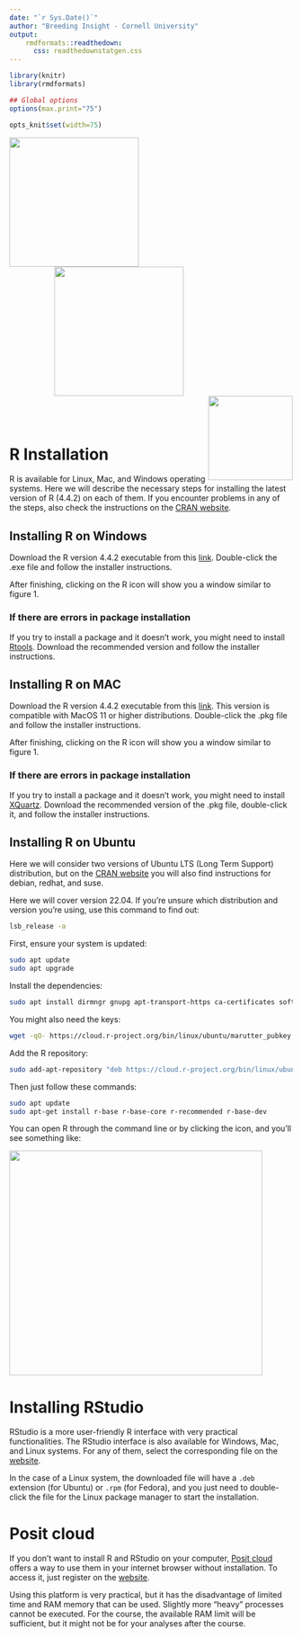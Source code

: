 ```yaml
---
date: "`r Sys.Date()`"
author: "Breeding Insight - Cornell University"
output:
    rmdformats::readthedown:
      css: readthedownstatgen.css
---
```


```r
library(knitr)
library(rmdformats)

## Global options
options(max.print="75")

opts_knit$set(width=75)
```

<img src="logos/BI.png" align="left" width="230" />
<img src="logos/Cornell.png" width="230" hspace="80"/>
<img src="logos/USDA.png" align="right" width="150"/>

<br>
<br>

# R Installation

R is available for Linux, Mac, and Windows operating systems. Here we will describe the necessary steps for installing the latest version of R (4.4.2) on each of them. If you encounter problems in any of the steps, also check the instructions on the [CRAN website](https://cran.r-project.org/).

## Installing R on Windows

Download the R version 4.4.2 executable from this [link](https://cran.r-project.org/bin/windows/base/). Double-click the .exe file and follow the installer instructions.

After finishing, clicking on the R icon will show you a window similar to figure 1.

### If there are errors in package installation

If you try to install a package and it doesn't work, you might need to install [Rtools](https://cran.r-project.org/bin/windows/Rtools/). Download the recommended version and follow the installer instructions.

## Installing R on MAC

Download the R version 4.4.2 executable from this [link](https://cran.r-project.org/bin/macosx/). This version is compatible with MacOS 11 or higher distributions. Double-click the .pkg file and follow the installer instructions.

After finishing, clicking on the R icon will show you a window similar to figure 1.

### If there are errors in package installation

If you try to install a package and it doesn't work, you might need to install [XQuartz](https://www.xquartz.org). Download the recommended version of the .pkg file, double-click it, and follow the installer instructions.

## Installing R on Ubuntu

Here we will consider two versions of Ubuntu LTS (Long Term Support) distribution, but on the [CRAN website](https://cran.r-project.org/) you will also find instructions for debian, redhat, and suse.

Here we will cover version 22.04. If you're unsure which distribution and version you're using, use this command to find out:

```bash
lsb_release -a
```

First, ensure your system is updated:

```bash
sudo apt update
sudo apt upgrade
```

Install the dependencies:

```bash
sudo apt install dirmngr gnupg apt-transport-https ca-certificates software-properties-common
```

You might also need the keys:

```bash
wget -qO- https://cloud.r-project.org/bin/linux/ubuntu/marutter_pubkey.asc | sudo tee -a /etc/apt/trusted.gpg.d/cran_ubuntu_key.asc
```

Add the R repository:

```bash
sudo add-apt-repository "deb https://cloud.r-project.org/bin/linux/ubuntu jammy-cran40/"
```

Then just follow these commands:

```bash
sudo apt update
sudo apt-get install r-base r-base-core r-recommended r-base-dev
```

You can open R through the command line or by clicking the icon, and you'll see something like:

<img src="imagens/rstart.png"  style="width:450px;height:400px;">

# Installing RStudio

RStudio is a more user-friendly R interface with very practical functionalities. The RStudio interface is also available for Windows, Mac, and Linux systems. For any of them, select the corresponding file on the [website](https://www.rstudio.com/products/rstudio/download/).

In the case of a Linux system, the downloaded file will have a `.deb` extension (for Ubuntu) or `.rpm` (for Fedora), and you just need to double-click the file for the Linux package manager to start the installation.

# Posit cloud

If you don't want to install R and RStudio on your computer, [Posit cloud](https://rstudio.cloud/) offers a way to use them in your internet browser without installation. To access it, just register on the [website](https://rstudio.cloud/).

Using this platform is very practical, but it has the disadvantage of limited time and RAM memory that can be used. Slightly more "heavy" processes cannot be executed. For the course, the available RAM limit will be sufficient, but it might not be for your analyses after the course.